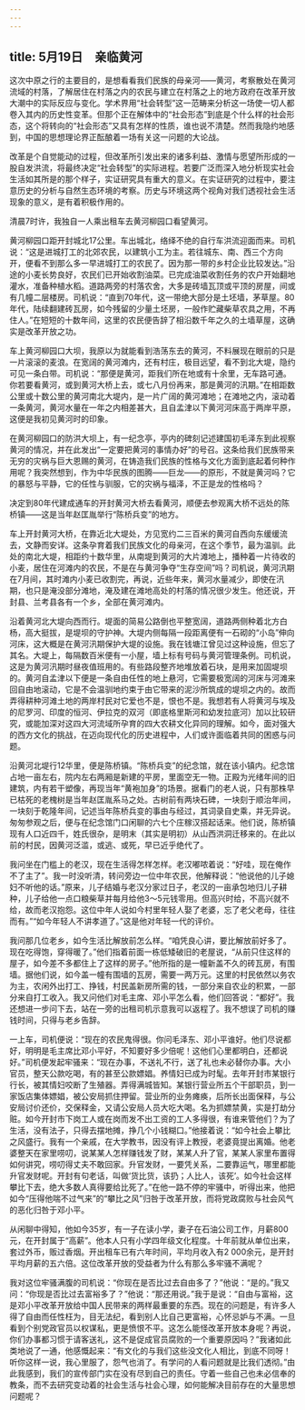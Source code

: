 ```yaml
---
---
---
```

title: 5月19日　亲临黄河
---

这次中原之行的主要目的，是想看看我们民族的母亲河——黄河，考察散处在黄河流域的村落，了解居住在村落之内的农民与建立在村落之上的地方政府在改革开放大潮中的实际反应与变化。学术界用“社会转型”这一范畴来分析这一场使一切人都卷入其内的历史性变革。但那个正在解体中的“社会形态”到底是个什么样的社会形态，这个将转向的“社会形态”又具有怎样的性质，谁也说不清楚。然而我隐约地感到，中国的思想理论界正酝酿着一场有关这一问题的大论战。

改革是个自觉能动的过程，但改革所引发出来的诸多利益、激情与愿望所形成的一股自发洪流，将最终决定“社会转型”的实际进程。若要广泛而深入地分析现实社会生活如其所是的那个样子，实证研究具有重大的意义。在实证研究的过程中，要注意历史的分析与自然生态环境的考察。历史与环境这两个视角对我们透视社会生活现象的意义，是有着积极作用的。

清晨7时许，我独自一人乘出租车去黄河柳园口看望黄河。

黄河柳园口距开封城北17公里。车出城北，络绎不绝的自行车洪流迎面而来。司机说：“这是进城打工的北郊农民，以建筑小工为主。若往城东、南、西三个方向开，便看不到那么多一早进城打工的农民了。因为那一带的乡村企业比较发达。”沿途的小麦长势良好，农民们已开始收割油菜。已完成油菜收割任务的农户开始翻地灌水，准备种植水稻。道路两旁的村落农舍，大多是砖墙瓦顶或平顶的房屋，间或有几幢二层楼房。司机说：“直到70年代，这一带绝大部分是土坯墙，茅草屋。80年代，陆续翻建砖瓦房，如今残留的少量土坯房，一般作贮藏柴草农具之用，不再住人。”在短短的十数年间，这里的农民便告辞了相沿数千年之久的土墙草屋，这确实是改革开放之功。

车上黄河柳园口大坝，我原以为就能看到浩荡东去的黄河，不料展现在眼前的只是一片滚滚的麦浪。在宽阔的黄河滩内，还有村庄，极目远望，看不到北大堤，隐约可见一条白带。司机说：“那便是黄河，距我们所在地或有十余里，无车路可通。你若要看黄河，或到黄河大桥上去，或七八月份再来，那是黄河的汛期。”在相距数公里或十数公里的黄河南北大堤内，是一片广阔的黄河滩地；在滩地之内，滚动着一条黄河，黄河水量在一年之内相差甚大，且自孟津以下黄河河床高于两岸平原，这便是我初见黄河时的印象。

在黄河柳园口的防洪大坝上，有一纪念亭，亭内的碑刻记述建国初毛泽东到此视察黄河的情况，并在此发出“一定要把黄河的事情办好”的号召。这条给我们民族带来无穷的灾祸与巨大恩赐的黄河，在铸造我们民族的性格与文化方面到底起着何种作用呢？我突然想到，作为中华民族的图腾——巨龙——的原形，不就是黄河吗？它的暴怒与平静，它的任性与驯服，它的灾祸与福泽，不正是龙的性格吗？

决定到80年代建成通车的开封黄河大桥去看黄河，顺便去参观离大桥不远处的陈桥镇——这是当年赵匡胤举行“陈桥兵变”的地方。

车上开封黄河大桥，在靠近北大堤处，方见宽约二三百米的黄河自西向东缓缓流去，文静而安详。这条孕育着我们民族文化的母亲河，在这个季节，最为温驯。此处的南北大堤，相距约十数华里，从南堤到黄河的大片滩地上，播种着一片待收的小麦，居住在河滩内的农民，不是在与黄河争夺“生存空间”吗？司机说，黄河汛期在7月间，其时滩内小麦已收割完，再说，近些年来，黄河水量减少，即使在汛期，也只是淹没部分滩地，淹及建在滩地高处的村落的情况很少发生。他还说，开封县、兰考县各有一个乡，全部在黄河滩内。

沿着黄河北大堤向西而行。堤面的简易公路倒也平整宽阔，道路两侧种着北方白杨，高大挺拔，是堤坝的守护神。大堤内侧每隔一段距离便有一石砌的“小岛”伸向河床，这大概是在黄河汛期保护大堤的设施。我在钱塘江曾见过这种设施，但忘了其名。大堤上，每隔数百米便有一小屋，墙上标有号码与黄河管理条例。司机说，这是为黄河汛期时昼夜值班用的。有些路段整齐地堆放着石块，是用来加固堤坝的。黄河自孟津以下便是一条自由任性的地上悬河，它需要极宽阔的河床与河滩来回自由地滚动，它是不会温驯地约束于由它带来的泥沙所筑成的堤坝之内的。故而弄得耕种河滩土地的两岸村民对它爱也不是，恨也不是。我想若有人将黄河与埃及的尼罗河、印度的恒河、伊拉克的双河（即底格里斯河和幼发拉底河）加以比较研究，或能加深对这四大河流域所孕育的四大农耕文化异同的理解。如今，面对强大的西方文化的挑战，在迈向现代化的历史进程中，人们或许面临着共同的困惑与问题。

沿黄河北堤行12华里，便是陈桥镇。“陈桥兵变”的纪念馆，就在该小镇内。纪念馆占地一亩左右，院内左右两厢是新建的平房，里面空无一物。正殿为光绪年间的旧建筑，内有若干塑像，再现当年“黄袍加身”的场景。据看门的老人说，只有那株早已枯死的老槐树是当年赵匡胤系马之处。古树前有两块石碑，一块刻于顺治年间，一块刻于乾隆年间，记述当年陈桥兵变的事由与经过，其词录自史乘，并无异说。匆匆参观之后，便与在纪念馆门口闲聊的六七个庄稼汉搭起话来。他们说，陈桥镇现有人口近四千，姓氏很杂，是明末（其实是明初）从山西洪洞迁移来的。在此以前的村民，因黄河泛滥，或逃、或死，早已近乎绝代了。

我问坐在门槛上的老汉，现在生活得怎样怎样。老汉嘟哝着说：“好哇，现在俺作不了主了”。我一时没听清，转问旁边一位中年农民，他解释说：“他说他的儿子媳妇不听他的话。”原来，儿子结婚与老汉分家过日子，老汉的一亩承包地归儿子耕种，儿子给他一点口粮柴草并每月给他3～5元钱零用。但高兴时给，不高兴就不给，故而老汉抱怨。这位中年人说如今村里年轻人娶了老婆，忘了老父老母，往往而有。”“如今年轻人不讲孝道了。”这是他对年轻一代的评价。

我问那几位老乡，如今生活比解放前怎么样。“咱凭良心讲，要比解放前好多了。现在吃得饱，穿得暖了。”他们指着前面一栋低矮破旧的老屋说，“从前只住这样的屋子，如今差不多都住上了这样的房子。”他所指的是一幢新盖不久的砖瓦房，有围墙。据他们说，如今盖一幢有围墙的瓦房，需要一两万元。这里的村民依然以务农为主，农闲外出打工、挣钱，村民盖新房所需的钱，一部分来自农业的积累，一部分来自打工收入。我又问他们对毛主席、邓小平怎么看，他们回答说：“都好”。我还想进一步问下去，站在一旁的出租司机示意我可以返程了。我不想误了司机的赚钱时间，只得与老乡告辞。

一上车，司机便说：“现在的农民鬼得很。你问毛泽东、邓小平谁好。他们尽说都好，明明是毛主席比邓小平好，不知要好多少倍呢！这他们心里都明白，还都说好。”司机便发起牢骚来：“现在办事，不送礼不行，送了礼也未必替你办事。大小官员，整天公款吃喝，有的甚至公款嫖娼。养情妇已成为时髦。去年开封市某银行行长，被其情妇咬断了生殖器。弄得满城皆知。某银行营业所五个干部职员，到一家饭店集体嫖娼，被公安局抓住押留。营业所的业务瘫痪，后所长出面保释，与公安局讨价还价，交保释金，又请公安局人员大吃大喝。名为抓嫖禁黄，实是打劫分赃。如今开封市下岗工人或在岗而发不出工资的工人多得很，有谁来管他们？为了生活，没有法子，只得去摆地摊，挣几个小钱糊口。”他接着说：“如今社会上攀比之风盛行。我有一个亲戚，在大学教书，因没有评上教授，老婆竟提出离婚。他老婆整天在家里唠叨，说某某人怎样赚钱发了财，某某人升了官，某某人家里布置得如何讲究，唠叨得丈夫不敢回家。升官发财，一要凭关系，二要靠运气，哪里都能升官发财呢。开封有句老话，叫做‘货比货，该扔；人比人，该死’。如今社会这样攀比下去，绝大多数人真得要给比死了。”在他一路不停的牢骚中，听得出来，他把如今“压得他喘不过气来”的“攀比之风”归咎于改革开放，而将党政腐败与社会风气的恶化归咎于邓小平。

从闲聊中得知，他如今35岁，有一子在读小学，妻子在石油公司工作，月薪800元，在开封属于“高薪”。他本人只有小学四年级文化程度。十年前就从单位出来，套过外币，贩过香烟。开出租车已有六年时间，平均月收入有2 000余元，是开封平均月薪的五六倍。这位改革开放的受益者为什么有那么多牢骚不满呢？

我对这位牢骚满腹的司机说：“你现在是否比过去自由多了？”他说：“是的。”我又问：“你现是否比过去富裕多了？”他说：“那还用说。”我于是说：“自由与富裕，这是邓小平改革开放给中国人民带来的两样最重要的东西。现在的问题是，有许多人得了自由而任性枉为，目无法纪，看到别人比自己更富裕，心怀忌妒与不满。一旦看到个别党政官员以权谋私，更是愤恨不平。这怎么能怪改革开放本身呢？再说，你们办事都习惯于请客送礼，这不是促成官员腐败的一个重要原因吗？”我诸如此类地说了一通，他感慨起来：“有文化的与我们这些没文化人相比，到底不同呀！听你这样一说，我心里服了，怨气也消了。有学问的人看问题就是比我们透彻。”由此我感到，我们的宣传部门实在没有尽到自己的责任。守着一些自己也未必信奉的教条，而不去研究变动着的社会生活与社会心理，如何能解决目前存在的大量思想问题呢？